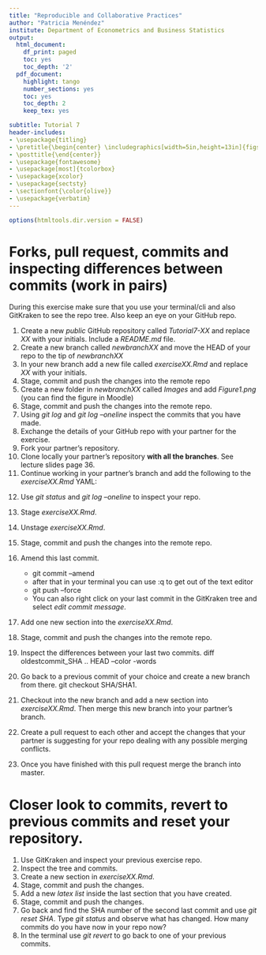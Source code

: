 ```yaml
---
title: "Reproducible and Collaborative Practices"
author: "Patricia Menéndez"
institute: Department of Econometrics and Business Statistics
output:
  html_document:
    df_print: paged
    toc: yes
    toc_depth: '2'
  pdf_document:
    highlight: tango
    number_sections: yes
    toc: yes
    toc_depth: 2
    keep_tex: yes

subtitle: Tutorial 7
header-includes:
- \usepackage{titling}
- \pretitle{\begin{center} \includegraphics[width=5in,height=13in]{figs/front.jpg}\LARGE\\}
- \posttitle{\end{center}}
- \usepackage{fontawesome}
- \usepackage[most]{tcolorbox}
- \usepackage{xcolor}
- \usepackage{sectsty}
- \sectionfont{\color{olive}}
- \usepackage{verbatim}
---
```



```r
options(htmltools.dir.version = FALSE)
```

\section*{Tutorial objectives:}
\begin{tcolorbox}
 \begin{itemize}
   \item Practice version control workflow.
   \item Ammend commits.
   \item Visit past commits and create branches from those.
   \item Merging branches and deal with conflicts.
   \item Practice pull requests.
   \item Use GitKraken as a tool to visualize trees.
   \item Use git reset and git revert.
 \end{itemize}
\end{tcolorbox}

\clearpage



#  Forks, pull request, commits and inspecting differences between commits (work in pairs)

During this exercise make sure that you use your terminal/cli and also GitKraken to see the repo tree. Also keep an eye on your GitHub repo.

1. Create a new *public* GitHub repository called *Tutorial7-XX* and replace *XX* with your initials. Include a *README.md* file.
2. Create a new branch called *newbranchXX* and move the HEAD of your repo to the tip of *newbranchXX*
3. In your new branch add a new file called *exerciseXX.Rmd* and replace *XX* with your initials.
4. Stage, commit and push the changes into the remote repo
5. Create a new folder in *newbranchXX* called *Images* and add *Figure1.png* (you can find the figure in Moodle)
6. Stage, commit and push the changes into the remote repo.
7. Using *git log*  and *git log --oneline* inspect the commits that you have made.
8. Exchange the details of your GitHub repo with your partner for the exercise.
9. Fork your partner's repository.
10. Clone locally your partner's repository **with all the branches**. \textbf{Hint:} See lecture slides page 36.
11. Continue working in your partner's branch and add the following to the *exerciseXX.Rmd* YAML:

\begin{tcolorbox}
\begin{verbatim}

title: "Reproducible and Collaborative Practices"
subtitle: "Tutorial 7"
author: "Your Name"
institute: "Department of Econometrics and Business Statistics"
output: 
 pdf_document:
   toc: true
   toc_depth: 2
   number_sections: true
   highlight: tango
header-includes: 
  - \usepackage{titling}
  - \pretitle{\begin{center}
    \includegraphics[width=5in,height=13in]{figs/front.jpg}
  - \posttitle{\end{center}}
  - \usepackage{fontawesome}
  - \usepackage[most]{tcolorbox}
  - \usepackage{xcolor}
  - \usepackage{sectsty}
  - \sectionfont{\color{olive}}
  - \usepackage{verbatim}
  
\end{verbatim}
\end{tcolorbox}

12. Use *git status* and *git log --oneline* to inspect your repo.
13. Stage  *exerciseXX.Rmd*.
14. Unstage *exerciseXX.Rmd*.
15. Stage, commit and push the changes into the remote repo.
16. Amend this last commit. \textbf{Hint:}

     - git commit --amend
     - after that in your terminal you can use :q to get out of the text editor
     - git push --force
     - You can also right click on your last commit in the GitKraken tree and select *edit commit message*.
17. Add one new section into the *exerciseXX.Rmd*.
18. Stage, commit and push the changes into the remote repo.
19. Inspect the differences between your last two commits. \textbf{Hint:} diff oldestcommit_SHA .. HEAD --color -words
20. Go back to a previous commit of your choice and create a new branch from there. \textbf{Hint:} git checkout SHA/SHA1.
21. Checkout into the new branch and add a new section into *exerciseXX.Rmd*. Then merge this new branch into your partner's branch.
22. Create a pull request  to each other and accept the changes that your partner is suggesting for your repo dealing with any possible merging conflicts.
23. Once you have finished with this pull request merge the branch into master.




# Closer look to commits, revert to previous commits and reset your repository.

1. Use GitKraken and inspect your previous exercise repo.
2. Inspect the tree and commits.
3. Create a new section in *exerciseXX.Rmd*.
4. Stage, commit and push the changes.
5. Add a new *latex list* inside the last section that you have created. \textbf{Hint:} \begin{verbatim} \begin{itemize} \item ... \end{itemize} \end{verbatim}
6. Stage, commit and push the changes.
7. Go back and find the SHA number of the second last commit and use *git reset SHA*. Type *git status* and observe what has changed. How many commits do you have now in your repo now? 
8. In the terminal use *git revert* to go back to one of your previous commits.


